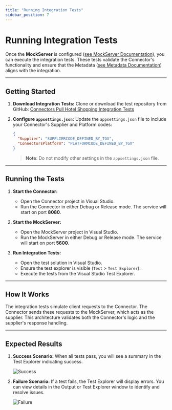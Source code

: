 ```yaml
---
title: "Running Integration Tests"
sidebar_position: 7
---
```


# Running Integration Tests

Once the **MockServer** is configured ([see MockServer Documentation](MockServer_Documentation.mdx)), you can execute the integration tests. These tests validate the Connector's functionality and ensure that the Metadata ([see Metadata Documentation](../Advanced_Configuration/Metadata_Definition.mdx)) aligns with the integration.

---

## **Getting Started**

1. **Download Integration Tests:**
   Clone or download the test repository from GitHub:
   [Connectors Pull Hotel Shopping Integration Tests](https://github.com/travelgate-connectors/connectors-pull-hotel-shopping-integrationtests)

2. **Configure `appsettings.json`:**
   Update the `appsettings.json` file to include your Connector's Supplier and Platform codes:
   ```json
   {
     "Supplier": "SUPPLIERCODE_DEFINED_BY_TGX",
     "ConnectorsPlatform": "PLATFORMCODE_DEFINED_BY_TGX"
   }
   ```
   > **Note**: Do not modify other settings in the `appsettings.json` file.

---

## **Running the Tests**

1. **Start the Connector:**
   - Open the Connector project in Visual Studio.
   - Run the Connector in either Debug or Release mode. The service will start on port **8080**.

2. **Start the MockServer:**
   - Open the MockServer project in Visual Studio.
   - Run the MockServer in either Debug or Release mode. The service will start on port **5600**.

3. **Run Integration Tests:**
   - Open the test solution in Visual Studio.
   - Ensure the test explorer is visible (`Test` > `Test Explorer`).
   - Execute the tests from the Visual Studio Test Explorer.

---

## **How It Works**

The integration tests simulate client requests to the Connector. The Connector sends these requests to the MockServer, which acts as the supplier. This architecture validates both the Connector's logic and the supplier's response handling.

---

## **Expected Results**

1. **Success Scenario:**
   When all tests pass, you will see a summary in the Test Explorer indicating success.

   ![Success](success_tests.png)

2. **Failure Scenario:**
   If a test fails, the Test Explorer will display errors. You can view details in the Output or Test Explorer window to identify and resolve issues.

   ![Failure](failed_tests.png)
